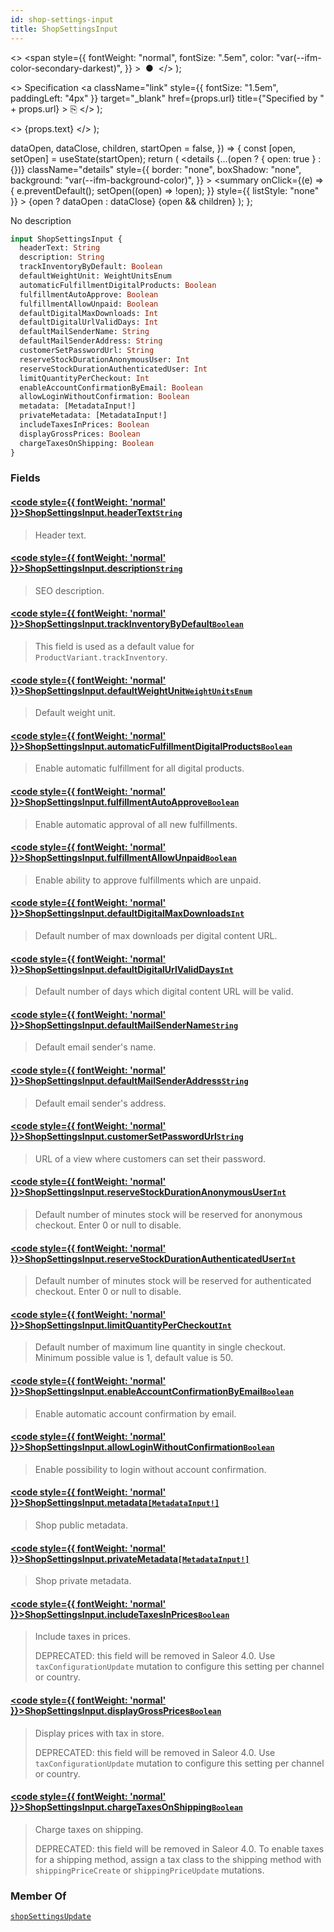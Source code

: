 ```yaml
---
id: shop-settings-input
title: ShopSettingsInput
---
```


  <>
    <span
      style={{
        fontWeight: "normal",
        fontSize: ".5em",
        color: "var(--ifm-color-secondary-darkest)",
      }}
    >
      &nbsp;●&nbsp;
    </span>
  </>
);

  <>
    Specification
    <a
      className="link"
      style={{ fontSize: "1.5em", paddingLeft: "4px" }}
      target="\_blank"
      href={props.url}
      title={"Specified by " + props.url}
    >
      ⎘
    </a>
  </>
);

  <>
    <span className={props.class}>{props.text}</span>
  </>
);


  dataOpen,
  dataClose,
  children,
  startOpen = false,
}) => {
  const [open, setOpen] = useState(startOpen);
  return (
    <details
      {...(open ? { open: true } : {})}
      className="details"
      style={{
        border: "none",
        boxShadow: "none",
        background: "var(--ifm-background-color)",
      }}
    >
      <summary
        onClick={(e) => {
          e.preventDefault();
          setOpen((open) => !open);
        }}
        style={{ listStyle: "none" }}
      >
        {open ? dataOpen : dataClose}
      </summary>
      {open && children}
    </details>
  );
};

No description

```graphql
input ShopSettingsInput {
  headerText: String
  description: String
  trackInventoryByDefault: Boolean
  defaultWeightUnit: WeightUnitsEnum
  automaticFulfillmentDigitalProducts: Boolean
  fulfillmentAutoApprove: Boolean
  fulfillmentAllowUnpaid: Boolean
  defaultDigitalMaxDownloads: Int
  defaultDigitalUrlValidDays: Int
  defaultMailSenderName: String
  defaultMailSenderAddress: String
  customerSetPasswordUrl: String
  reserveStockDurationAnonymousUser: Int
  reserveStockDurationAuthenticatedUser: Int
  limitQuantityPerCheckout: Int
  enableAccountConfirmationByEmail: Boolean
  allowLoginWithoutConfirmation: Boolean
  metadata: [MetadataInput!]
  privateMetadata: [MetadataInput!]
  includeTaxesInPrices: Boolean
  displayGrossPrices: Boolean
  chargeTaxesOnShipping: Boolean
}
```

### Fields

#### [<code style={{ fontWeight: 'normal' }}>ShopSettingsInput.<b>headerText</b></code>](#)<Bullet />[`String`](../../../api-reference/miscellaneous/scalars/string) <Badge class="badge badge--secondary" text="scalar"/> <Badge class="badge badge--secondary" text="miscellaneous"/>

> Header text.

#### [<code style={{ fontWeight: 'normal' }}>ShopSettingsInput.<b>description</b></code>](#)<Bullet />[`String`](../../../api-reference/miscellaneous/scalars/string) <Badge class="badge badge--secondary" text="scalar"/> <Badge class="badge badge--secondary" text="miscellaneous"/>

> SEO description.

#### [<code style={{ fontWeight: 'normal' }}>ShopSettingsInput.<b>trackInventoryByDefault</b></code>](#)<Bullet />[`Boolean`](../../../api-reference/miscellaneous/scalars/boolean) <Badge class="badge badge--secondary" text="scalar"/> <Badge class="badge badge--secondary" text="miscellaneous"/>

> This field is used as a default value for `ProductVariant.trackInventory`.

#### [<code style={{ fontWeight: 'normal' }}>ShopSettingsInput.<b>defaultWeightUnit</b></code>](#)<Bullet />[`WeightUnitsEnum`](../../../api-reference/miscellaneous/enums/weight-units-enum) <Badge class="badge badge--secondary" text="enum"/> <Badge class="badge badge--secondary" text="miscellaneous"/>

> Default weight unit.

#### [<code style={{ fontWeight: 'normal' }}>ShopSettingsInput.<b>automaticFulfillmentDigitalProducts</b></code>](#)<Bullet />[`Boolean`](../../../api-reference/miscellaneous/scalars/boolean) <Badge class="badge badge--secondary" text="scalar"/> <Badge class="badge badge--secondary" text="miscellaneous"/>

> Enable automatic fulfillment for all digital products.

#### [<code style={{ fontWeight: 'normal' }}>ShopSettingsInput.<b>fulfillmentAutoApprove</b></code>](#)<Bullet />[`Boolean`](../../../api-reference/miscellaneous/scalars/boolean) <Badge class="badge badge--secondary" text="scalar"/> <Badge class="badge badge--secondary" text="miscellaneous"/>

> Enable automatic approval of all new fulfillments.
>
> <Badge text="Added in Saleor 3.1" class="secondary margin-bottom--sm" />

#### [<code style={{ fontWeight: 'normal' }}>ShopSettingsInput.<b>fulfillmentAllowUnpaid</b></code>](#)<Bullet />[`Boolean`](../../../api-reference/miscellaneous/scalars/boolean) <Badge class="badge badge--secondary" text="scalar"/> <Badge class="badge badge--secondary" text="miscellaneous"/>

> Enable ability to approve fulfillments which are unpaid.
>
> <Badge text="Added in Saleor 3.1" class="secondary margin-bottom--sm" />

#### [<code style={{ fontWeight: 'normal' }}>ShopSettingsInput.<b>defaultDigitalMaxDownloads</b></code>](#)<Bullet />[`Int`](../../../api-reference/miscellaneous/scalars/int) <Badge class="badge badge--secondary" text="scalar"/> <Badge class="badge badge--secondary" text="miscellaneous"/>

> Default number of max downloads per digital content URL.

#### [<code style={{ fontWeight: 'normal' }}>ShopSettingsInput.<b>defaultDigitalUrlValidDays</b></code>](#)<Bullet />[`Int`](../../../api-reference/miscellaneous/scalars/int) <Badge class="badge badge--secondary" text="scalar"/> <Badge class="badge badge--secondary" text="miscellaneous"/>

> Default number of days which digital content URL will be valid.

#### [<code style={{ fontWeight: 'normal' }}>ShopSettingsInput.<b>defaultMailSenderName</b></code>](#)<Bullet />[`String`](../../../api-reference/miscellaneous/scalars/string) <Badge class="badge badge--secondary" text="scalar"/> <Badge class="badge badge--secondary" text="miscellaneous"/>

> Default email sender's name.

#### [<code style={{ fontWeight: 'normal' }}>ShopSettingsInput.<b>defaultMailSenderAddress</b></code>](#)<Bullet />[`String`](../../../api-reference/miscellaneous/scalars/string) <Badge class="badge badge--secondary" text="scalar"/> <Badge class="badge badge--secondary" text="miscellaneous"/>

> Default email sender's address.

#### [<code style={{ fontWeight: 'normal' }}>ShopSettingsInput.<b>customerSetPasswordUrl</b></code>](#)<Bullet />[`String`](../../../api-reference/miscellaneous/scalars/string) <Badge class="badge badge--secondary" text="scalar"/> <Badge class="badge badge--secondary" text="miscellaneous"/>

> URL of a view where customers can set their password.

#### [<code style={{ fontWeight: 'normal' }}>ShopSettingsInput.<b>reserveStockDurationAnonymousUser</b></code>](#)<Bullet />[`Int`](../../../api-reference/miscellaneous/scalars/int) <Badge class="badge badge--secondary" text="scalar"/> <Badge class="badge badge--secondary" text="miscellaneous"/>

> Default number of minutes stock will be reserved for anonymous checkout. Enter 0 or null to disable.
>
> <Badge text="Added in Saleor 3.1" class="secondary margin-bottom--sm" />

#### [<code style={{ fontWeight: 'normal' }}>ShopSettingsInput.<b>reserveStockDurationAuthenticatedUser</b></code>](#)<Bullet />[`Int`](../../../api-reference/miscellaneous/scalars/int) <Badge class="badge badge--secondary" text="scalar"/> <Badge class="badge badge--secondary" text="miscellaneous"/>

> Default number of minutes stock will be reserved for authenticated checkout. Enter 0 or null to disable.
>
> <Badge text="Added in Saleor 3.1" class="secondary margin-bottom--sm" />

#### [<code style={{ fontWeight: 'normal' }}>ShopSettingsInput.<b>limitQuantityPerCheckout</b></code>](#)<Bullet />[`Int`](../../../api-reference/miscellaneous/scalars/int) <Badge class="badge badge--secondary" text="scalar"/> <Badge class="badge badge--secondary" text="miscellaneous"/>

> Default number of maximum line quantity in single checkout. Minimum possible value is 1, default value is 50.
>
> <Badge text="Added in Saleor 3.1" class="secondary margin-bottom--sm" />

#### [<code style={{ fontWeight: 'normal' }}>ShopSettingsInput.<b>enableAccountConfirmationByEmail</b></code>](#)<Bullet />[`Boolean`](../../../api-reference/miscellaneous/scalars/boolean) <Badge class="badge badge--secondary" text="scalar"/> <Badge class="badge badge--secondary" text="miscellaneous"/>

> Enable automatic account confirmation by email.
>
> <Badge text="Added in Saleor 3.14" class="secondary margin-bottom--sm" />

#### [<code style={{ fontWeight: 'normal' }}>ShopSettingsInput.<b>allowLoginWithoutConfirmation</b></code>](#)<Bullet />[`Boolean`](../../../api-reference/miscellaneous/scalars/boolean) <Badge class="badge badge--secondary" text="scalar"/> <Badge class="badge badge--secondary" text="miscellaneous"/>

> Enable possibility to login without account confirmation.
>
> <Badge text="Added in Saleor 3.15" class="secondary margin-bottom--sm" />

#### [<code style={{ fontWeight: 'normal' }}>ShopSettingsInput.<b>metadata</b></code>](#)<Bullet />[`[MetadataInput!]`](../../../api-reference/miscellaneous/inputs/metadata-input) <Badge class="badge badge--secondary" text="list"/> <Badge class="badge badge--secondary" text="input"/> <Badge class="badge badge--secondary" text="miscellaneous"/>

> Shop public metadata.
>
> <Badge text="Added in Saleor 3.15" class="secondary margin-bottom--sm" />

#### [<code style={{ fontWeight: 'normal' }}>ShopSettingsInput.<b>privateMetadata</b></code>](#)<Bullet />[`[MetadataInput!]`](../../../api-reference/miscellaneous/inputs/metadata-input) <Badge class="badge badge--secondary" text="list"/> <Badge class="badge badge--secondary" text="input"/> <Badge class="badge badge--secondary" text="miscellaneous"/>

> Shop private metadata.
>
> <Badge text="Added in Saleor 3.15" class="secondary margin-bottom--sm" />

#### [<code style={{ fontWeight: 'normal' }}>ShopSettingsInput.<b>includeTaxesInPrices</b></code>](#)<Bullet />[`Boolean`](../../../api-reference/miscellaneous/scalars/boolean) <Badge class="badge badge--secondary" text="scalar"/> <Badge class="badge badge--secondary" text="miscellaneous"/>

> Include taxes in prices.
>
> DEPRECATED: this field will be removed in Saleor 4.0. Use `taxConfigurationUpdate` mutation to configure this setting per channel or country.

#### [<code style={{ fontWeight: 'normal' }}>ShopSettingsInput.<b>displayGrossPrices</b></code>](#)<Bullet />[`Boolean`](../../../api-reference/miscellaneous/scalars/boolean) <Badge class="badge badge--secondary" text="scalar"/> <Badge class="badge badge--secondary" text="miscellaneous"/>

> Display prices with tax in store.
>
> DEPRECATED: this field will be removed in Saleor 4.0. Use `taxConfigurationUpdate` mutation to configure this setting per channel or country.

#### [<code style={{ fontWeight: 'normal' }}>ShopSettingsInput.<b>chargeTaxesOnShipping</b></code>](#)<Bullet />[`Boolean`](../../../api-reference/miscellaneous/scalars/boolean) <Badge class="badge badge--secondary" text="scalar"/> <Badge class="badge badge--secondary" text="miscellaneous"/>

> Charge taxes on shipping.
>
> DEPRECATED: this field will be removed in Saleor 4.0. To enable taxes for a shipping method, assign a tax class to the shipping method with `shippingPriceCreate` or `shippingPriceUpdate` mutations.

### Member Of

[`shopSettingsUpdate`](../../../api-reference/shop/mutations/shop-settings-update) <Badge class="badge badge--secondary" text="mutation"/>
